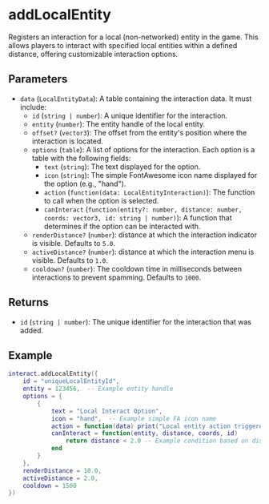 # addLocalEntity

Registers an interaction for a local (non-networked) entity in the game. This allows players to interact with specified local entities within a defined distance, offering customizable interaction options.

## Parameters

- `data` (`LocalEntityData`): A table containing the interaction data. It must include:
  - `id` (`string | number`): A unique identifier for the interaction.
  - `entity` (`number`): The entity handle of the local entity.
  - `offset?` (`vector3`): The offset from the entity's position where the interaction is located.
  - `options` (`table`): A list of options for the interaction. Each option is a table with the following fields:
    - `text` (`string`): The text displayed for the option.
    - `icon` (`string`): The simple FontAwesome icon name displayed for the option (e.g., "hand").
    - `action` (`function(data: LocalEntityInteraction)`): The function to call when the option is selected.
    - `canInteract` (`function(entity?: number, distance: number, coords: vector3, id: string | number)`): A function that determines if the option can be interacted with.
  - `renderDistance?` (`number`): distance at which the interaction indicator is visible. Defaults to `5.0`.
  - `activeDistance?` (`number`): distance at which the interaction menu is visible. Defaults to `1.0`.
  - `cooldown?` (`number`): The cooldown time in milliseconds between interactions to prevent spamming. Defaults to `1000`.

## Returns

- `id` (`string | number`): The unique identifier for the interaction that was added.

## Example

```lua
interact.addLocalEntity({
    id = "uniqueLocalEntityId",
    entity = 123456,  -- Example entity handle
    options = {
        {
            text = "Local Interact Option",
            icon = "hand",  -- Example simple FA icon name
            action = function(data) print("Local entity action triggered") end,
            canInteract = function(entity, distance, coords, id)
                return distance < 2.0 -- Example condition based on distance
            end
        }
    },
    renderDistance = 10.0,
    activeDistance = 2.0,
    cooldown = 1500
})
